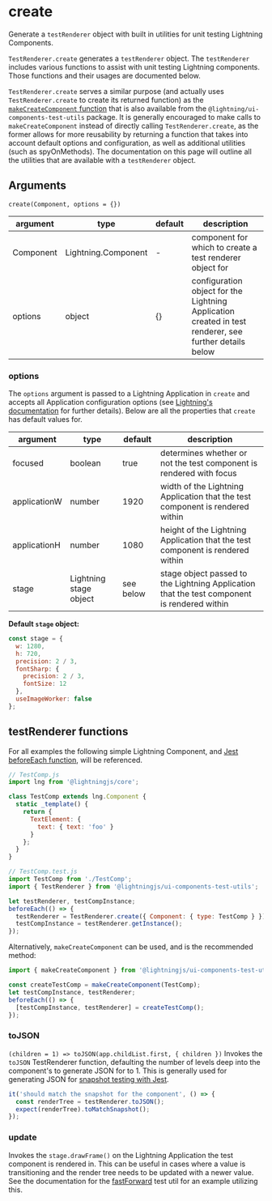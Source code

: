 <!--
  Copyright 2023 Comcast Cable Communications Management, LLC

  Licensed under the Apache License, Version 2.0 (the "License");
  you may not use this file except in compliance with the License.
  You may obtain a copy of the License at

  http://www.apache.org/licenses/LICENSE-2.0

  Unless required by applicable law or agreed to in writing, software
  distributed under the License is distributed on an "AS IS" BASIS,
  WITHOUT WARRANTIES OR CONDITIONS OF ANY KIND, either express or implied.
  See the License for the specific language governing permissions and
  limitations under the License.

  SPDX-License-Identifier: Apache-2.0
-->


<Meta title="Unit Testing / Test Renderer / create" />

# create

Generate a `testRenderer` object with built in utilities for unit testing Lightning Components.

`TestRenderer.create` generates a `testRenderer` object. The `testRenderer` includes various functions to assist with unit testing Lightning components. Those functions and their usages are documented below.

`TestRenderer.create` serves a similar purpose (and actually uses `TestRenderer.create` to create its returned function) as the [`makeCreateComponent` function](/story/unit-testing-test-utils-makecreatecomponent--page) that is also available from the `@lightning/ui-components-test-utils` package. It is generally encouraged to make calls to `makeCreateComponent` instead of directly calling `TestRenderer.create`, as the former allows for more reusability by returning a function that takes into account default options and configuration, as well as additional utilities (such as spyOnMethods). The documentation on this page will outline all the utilities that are available with a `testRenderer` object.

## Arguments

`create(Component, options = {})`

| argument  | type                | default | description                                                                                            |
| --------- | ------------------- | ------- | ------------------------------------------------------------------------------------------------------ |
| Component | Lightning.Component | -       | component for which to create a test renderer object for                                               |
| options   | object              | {}      | configuration object for the Lightning Application created in test renderer, see further details below |

### options

The `options` argument is passed to a Lightning Application in `create` and accepts all Application configuration options (see [Lightning's documentation](https://lightningjs.io/docs/#/lightning-core-reference/RuntimeConfig/index?id=application-configuration-options) for further details). Below are all the properties that `create` has default values for.

| argument     | type                   | default   | description                                                                                 |
| ------------ | ---------------------- | --------- | ------------------------------------------------------------------------------------------- |
| focused      | boolean                | true      | determines whether or not the test component is rendered with focus                         |
| applicationW | number                 | 1920      | width of the Lightning Application that the test component is rendered within               |
| applicationH | number                 | 1080      | height of the Lightning Application that the test component is rendered within              |
| stage        | Lightning stage object | see below | stage object passed to the Lightning Application that the test component is rendered within |

**Default `stage` object:**

```js
const stage = {
  w: 1280,
  h: 720,
  precision: 2 / 3,
  fontSharp: {
    precision: 2 / 3,
    fontSize: 12
  },
  useImageWorker: false
};
```

## testRenderer functions

For all examples the following simple Lightning Component, and [Jest beforeEach function](https://jestjs.io/docs/api#beforeeachfn-timeout), will be referenced.

```js
// TestComp.js
import lng from '@lightningjs/core';

class TestComp extends lng.Component {
  static _template() {
    return {
      TextElement: {
        text: { text: 'foo' }
      }
    };
  }
}

// TestComp.test.js
import TestComp from './TestComp';
import { TestRenderer } from '@lightningjs/ui-components-test-utils';

let testRenderer, testCompInstance;
beforeEach(() => {
  testRenderer = TestRenderer.create({ Component: { type: TestComp } });
  testCompInstance = testRenderer.getInstance();
});
```

Alternatively, `makeCreateComponent` can be used, and is the recommended method:

```js
import { makeCreateComponent } from '@lightningjs/ui-components-test-utils';

const createTestComp = makeCreateComponent(TestComp);
let testCompInstance, testRenderer;
beforeEach(() => {
  [testCompInstance, testRenderer] = createTestComp();
});
```

### toJSON

`(children = 1) => toJSON(app.childList.first, { children })`
Invokes the `toJSON` TestRenderer function, defaulting the number of levels deep into the component's to generate JSON for to 1. This is generally used for generating JSON for [snapshot testing with Jest](https://jestjs.io/docs/snapshot-testing).

```js
it('should match the snapshot for the component', () => {
  const renderTree = testRenderer.toJSON();
  expect(renderTree).toMatchSnapshot();
});
```

### update

Invokes the `stage.drawFrame()` on the Lightning Application the test component is rendered in. This can be useful in cases where a value is transitioning and the render tree needs to be updated with a newer value.
See the documentation for the [fastForward](/story/unit-testing-test-utils-fastforward--page) test util for an example utilizing this.
